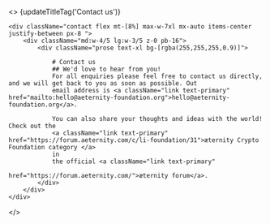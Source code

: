 
<>
    {updateTitleTag('Contact us')}

    <div className="contact flex mt-[8%] max-w-7xl mx-auto items-center justify-between px-8 ">
        <div className="md:w-4/5 lg:w-3/5 z-0 pb-16">
            <div className="prose text-xl bg-[rgba(255,255,255,0.9)]">

                # Contact us
                ## We'd love to hear from you!
                For all enquiries please feel free to contact us directly, and we will get back to you as soon as possible. Out
                email address is <a className="link text-primary" href="mailto:hello@aeternity-foundation.org">hello@aeternity-foundation.org</a>.

                You can also share your thoughts and ideas with the world! Check out the
                <a className="link text-primary" href="https://forum.aeternity.com/c/li-foundation/31">æternity Crypto Foundation category </a>
                in
                the official <a className="link text-primary"
                                href="https://forum.aeternity.com/">æternity forum</a>.
            </div>
        </div>
    </div>
</>